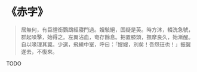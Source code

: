 # 《赤字》

> 居無何，有巨貍銜鸚鵡經寢門過。嫂駭絕，固疑是英。時方沐，輟洗急號，群起噪擊，始得之。左翼沾血，奄存餘息。把置膝頭，撫摩良久，始漸醒。自以喙理其翼。少選，飛繞中室，呼曰：「嫂嫂，別矣！吾怨玨也！」振翼遂去，不復來。

TODO
